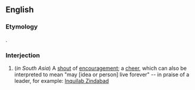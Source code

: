 ==English==

===Etymology===
{{etyl|ur}}.

===Interjection===
{{en-interj|head=zindabad!}}

#(''in South Asia'') A [[shout]] of [[encouragement]]; a [[cheer]], which can also be interpreted to mean "may [idea or person] live forever" -- in praise of a leader, for example: [[w:Inquilab Zindabad|Inquilab Zindabad]]